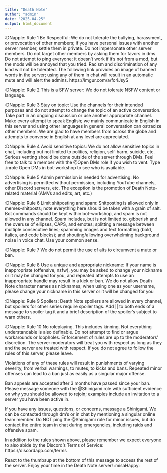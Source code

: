 ```yaml
---
title: "Death Note"
author: "admin"
date: "2025-04-25"
output: html_document
---
```


:DNapple: Rule 1 Be Respectful: We do not tolerate the bullying, harassment, or provocation of other members; if you have personal issues with another server member, settle them in private. Do not impersonate other server members. Do not target other members by asking them for favors in dms. Do not attempt to ping everyone; it doesn't work if it's not from a mod, but the mods will be annoyed that you tried. Racism and discrimination of any kind will not be tolerated. The following link provides an image of banned words in the server; using any of them in chat will result in an automatic mute and will alert the admins. https://imgur.com/a/fc4JsyS

:DNapple: Rule 2 This is a SFW server: We do not tolerate NSFW content or language.

:DNapple: Rule 3 Stay on topic: Use the channels for their intended purposes and do not attempt to change the topic of an active conversation. Take part in an ongoing discussion or use another appropriate channel. Make every attempt to speak English; we mainly communicate in English in this server and using other languages in general conversation can ostracize other members. We are glad to have members from across the globe and attempts to converse in English at any level are appreciated.

:DNapple: Rule 4 Avoid sensitive topics: We do not allow sensitive topics in chat, including but not limited to politics, religion, self-harm, suicide, etc. Serious venting should be done outside of the server through DMs. Feel free to talk to a member with the @Open DMs role if you wish to vent. Type .inrole Open DMs in ⁠bot-workshop to see who is available.

:DNapple: Rule 5 Admin permission is needed for advertising: No advertising is permitted without permission, including YouTube channels, other Discord servers, etc. The exception is the promotion of Death Note-related material (AMVs and edits, art, etc.)

:DNapple: Rule 6 Limit shitposting and spam: Shitposting is allowed only in ⁠memes-shitposts; note everything here should be taken with a grain of salt. Bot commands should be kept within ⁠bot-workshop, and spam is not allowed in any channel. Spam includes, but is not limited to, gibberish and the overuse of ellipses, CAPS, and emotes; splitting a message between multiple consecutive lines; spamming images and text formatting (bold, italics, and code blocks); and shouting/allowing overwhelming background noise in voice chat. Use your common sense.

:DNapple: Rule 7 We do not permit the use of alts to circumvent a mute or ban.

:DNapple: Rule 8 Use a unique and appropriate nickname: If your name is inappropriate (offensive, nsfw), you may be asked to change your nickname or it may be changed for you, and repeated attempts to use an inappropriate handle may result in a kick or ban. We do not allow Death Note character names as nicknames; when using one as your username, please change your nickname in this server or it will be changed for you

:DNapple: Rule 9 Spoilers: Death Note spoilers are allowed in every channel, but spoilers for other series require spoiler tags. Add || to both ends of a message to spoiler tag it and a brief description of the spoiler’s subject to warn others.

:DNapple: Rule 10 No roleplaying. This includes kinning. 
Not everything understandable is also definable. Do not attempt to find or argue workarounds or loopholes. Enforcement of rules are up to the moderators' discretion. The server moderators will treat you with respect as long as they and the server are treated with respect. If you do not agree to follow the rules of this server, please leave.

Violations of any of these rules will result in punishments of varying severity, from verbal warnings, to mutes, to kicks and bans. Repeated minor offenses can lead to a ban just as easily as a singular major offense.

Ban appeals are accepted after 3 months have passed since your ban. Please message someone with the @Shinigami role with sufficient evidence on why you should be allowed to rejoin; examples include an invitation to a server you have been active in.

If you have any issues, questions, or concerns, message a Shinigami. We can be contacted through dm's or in chat by mentioning a singular online team member. Do NOT ping the @Shinigami role for minor issues, but do contact the entire team in chat during emergencies, including raids and offensive spam.

In addition to the rules shown above, please remember we expect everyone to also abide by the Discord's Terms of Service: https://discordapp.com/terms

React to the thumbsup at the bottom of this message to access the rest of the server. Enjoy your time in the Death Note server! :misaHappy:

